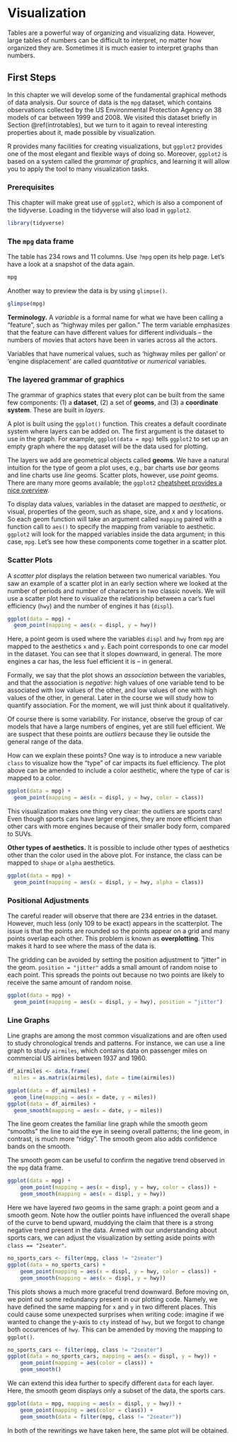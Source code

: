 # Visualization 

Tables are a powerful way of organizing and visualizing data. However, large tables of numbers can be difficult to interpret, no matter how organized they are. Sometimes it is much easier to interpret graphs than numbers.

## First Steps

In this chapter we will develop some of the fundamental graphical methods of data analysis. Our source of data is the `mpg` dataset, which contains observations collected by the US Environmental Protection Agency on 38 models of car between 1999 and 2008. We visited this dataset briefly in Section \@ref(introtables), but we turn to it again to reveal interesting properties about it, made possible by visualization. 

R provides many facilities for creating visualizations, but `ggplot2` provides one of the most elegant and flexible ways of doing so. Moreover, `ggplot2` is based on a system called the *grammar of graphics*, and learning it will allow you to apply the tool to many visualization tasks. 

### Prerequisites

This chapter will make great use of `ggplot2`, which is also a component of the tidyverse. Loading in the tidyverse will also load in `ggplot2`. 

```r
library(tidyverse)
```

### The `mpg` data frame  

The table has 234 rows and 11 columns. Use `?mpg` open its help page. Let's have a look at a snapshot of the data again.  

```r
mpg
```

Another way to preview the data is by using `glimpse()`. 

```r
glimpse(mpg)
```

__Terminology.__ A *variable* is a formal name for what we have been calling a "feature", such as "highway miles per gallon." The term variable emphasizes that the feature can have different values for different individuals – the numbers of movies that actors have been in varies across all the actors.

Variables that have numerical values, such as 'highway miles per gallon' or 'engine displacement' are called *quantitative* or *numerical* variables.

### The layered grammar of graphics

The grammar of graphics states that every plot can be built from the same few components: (1) a __dataset__, (2) a set of __geoms__, and (3) a __coordinate system__. These are built in *layers*. 

A plot is built using the `ggplot()` function. This creates a default coordinate system where layers can be added on. The first argument is the dataset to use in the graph. For example, `ggplot(data = mpg)` tells `ggplot2` to set up an empty graph where the `mpg` dataset will be the data used for plotting. 

The layers we add are geometrical objects called __geoms__. We have a natural intuition for the type of geom a plot uses, e.g., bar charts use *bar* geoms and line charts use *line* geoms. Scatter plots, however, use *point* geoms. There are many more geoms available; the `ggplot2` [cheatsheet provides a nice overview](https://rstudio.com/wp-content/uploads/2015/03/ggplot2-cheatsheet.pdf). 

To display data values, variables in the dataset are mapped to *aesthetic*, or visual, properties of the geom, such as shape, size, and x and y locations. So each geom function will take an argument called `mapping` paired with a function call to `aes()` to specify the mapping from variable to aesthetic. `ggplot2` will look for the mapped variables inside the data argument; in this case, `mpg`. Let's see how these components come together in a scatter plot.    

### Scatter Plots 

A *scatter plot* displays the relation between two numerical variables. You saw an example of a scatter plot in an early section where we looked at the number of periods and number of characters in two classic novels. We will use a scatter plot here to visualize the relationship between a car's fuel efficiency (`hwy`) and the number of engines it has (`displ`).

```r
ggplot(data = mpg) +
  geom_point(mapping = aes(x = displ, y = hwy))
```

Here, a point geom is used where the variables `displ` and `hwy` from `mpg` are mapped to the aesthetics `x` and `y`. Each point corresponds to one car model in the dataset. You can see that it slopes downward, in general. The more engines a car has, the less fuel efficient it is -- in general. 

Formally, we say that the plot shows an *association* between the variables, and that the association is *negative*: high values of one variable tend to be associated with low values of the other, and low values of one with high values of the other, in general. Later in the course we will study how to quantify association. For the moment, we will just think about it qualitatively.

Of course there is some variability. For instance, observe the group of car models that have a large numbers of engines, yet are still fuel efficient. We are suspect that these points are *outliers* because they lie outside the general range of the data. 

How can we explain these points? One way is to introduce a new variable `class` to visualize how the "type" of car impacts its fuel efficiency. The plot above can be amended to include a color aesthetic, where the type of car is mapped to a color. 

```r
ggplot(data = mpg) +
  geom_point(mapping = aes(x = displ, y = hwy, color = class))
```

This visualization makes one thing very clear: the outliers are sports cars! Even though sports cars have larger engines, they are more efficient than other cars with more engines because of their smaller body form, compared to SUVs.

__Other types of aesthetics.__ It is possible to include other types of aesthetics other than the color used in the above plot. For instance, the class can be mapped to `shape` or `alpha` aesthetics. 

```r
ggplot(data = mpg) +
  geom_point(mapping = aes(x = displ, y = hwy, alpha = class))
```

### Positional Adjustments

The careful reader will observe that there are 234 entries in the dataset. However, much less (only 109 to be exact) appears in the scatterplot. The issue is that the points are rounded so the points appear on a grid and many points overlap each other. This problem is known as __overplotting__. This makes it hard to see where the mass of the data is. 

The gridding can be avoided by setting the position adjustment to “jitter” in the geom.  `position = "jitter"` adds a small amount of random noise to each point. This spreads the points out because no two points are likely to receive the same amount of random noise.

```r
ggplot(data = mpg) +
  geom_point(mapping = aes(x = displ, y = hwy), position = "jitter")
```

### Line Graphs

Line graphs are among the most common visualizations and are often used to study chronological trends and patterns. For instance, we can use a line graph to study `airmiles`, which contains data on passenger miles on commercial US airlines between 1937 and 1960. 

```r
df_airmiles <- data.frame(
  miles = as.matrix(airmiles), date = time(airmiles))
```

```r
ggplot(data = df_airmiles) + 
  geom_line(mapping = aes(x = date, y = miles))
ggplot(data = df_airmiles) + 
  geom_smooth(mapping = aes(x = date, y = miles))
```

The line geom creates the familiar line graph while the smooth geom "smooths" the line to aid the eye in seeing overall patterns; the line geom, in contrast, is much more "ridgy". The smooth geom also adds confidence bands on the smooth.

The smooth geom can be useful to confirm the negative trend observed in the `mpg` data frame. 

```r
ggplot(data = mpg) + 
    geom_point(mapping = aes(x = displ, y = hwy, color = class)) + 
    geom_smooth(mapping = aes(x = displ, y = hwy))
```

Here we have layered *two* geoms in the same graph: a point geom and a smooth geom. Note how the outlier points have influenced the overall shape of the curve to bend upward, muddying the claim that there is a strong negative trend present in the data. Armed with our understanding about sports cars, we can adjust the visualization by setting aside points with `class == "2seater"`.         

```r
no_sports_cars <- filter(mpg, class != "2seater")
ggplot(data = no_sports_cars) + 
    geom_point(mapping = aes(x = displ, y = hwy, color = class)) + 
    geom_smooth(mapping = aes(x = displ, y = hwy))
```

This plots shows a much more graceful trend downward. Before moving on, we point out some redundancy present in our plotting code. Namely, we have defined the same mapping for `x` and `y` in two different places. This could cause some unexpected surprises when writing code: imagine if we wanted to change the y-axis to `cty` instead of `hwy`, but we forgot to change both occurrences of `hwy`. This can be amended by moving the mapping to `ggplot()`.     

```r
no_sports_cars <- filter(mpg, class != "2seater")
ggplot(data = no_sports_cars, mapping = aes(x = displ, y = hwy)) + 
    geom_point(mapping = aes(color = class)) + 
    geom_smooth()
```

We can extend this idea further to specify different `data` for each layer. Here, the smooth geom displays only a subset of the data, the sports cars.  

```r
ggplot(data = mpg, mapping = aes(x = displ, y = hwy)) + 
    geom_point(mapping = aes(color = class)) + 
    geom_smooth(data = filter(mpg, class != "2seater"))
```

In both of the rewritings we have taken here, the same plot will be obtained. 




